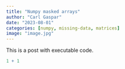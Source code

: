 ```yaml
---
title: "Numpy masked arrays"
author: "Carl Gaspar"
date: "2023-08-01"
categories: [numpy, missing-data, matrices]
image: "image.jpg"
---
```


This is a post with executable code.

```r
1 + 1
```
